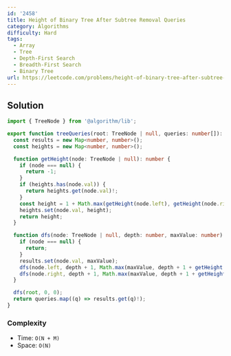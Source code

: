 ```yaml
---
id: '2458'
title: Height of Binary Tree After Subtree Removal Queries
category: Algorithms
difficulty: Hard
tags:
  - Array
  - Tree
  - Depth-First Search
  - Breadth-First Search
  - Binary Tree
url: https://leetcode.com/problems/height-of-binary-tree-after-subtree-removal-queries
---
```


## Solution

```typescript showLineNumbers
import { TreeNode } from '@algorithm/lib';

export function treeQueries(root: TreeNode | null, queries: number[]): number[] {
  const results = new Map<number, number>();
  const heights = new Map<number, number>();

  function getHeight(node: TreeNode | null): number {
    if (node === null) {
      return -1;
    }
    if (heights.has(node.val)) {
      return heights.get(node.val)!;
    }
    const height = 1 + Math.max(getHeight(node.left), getHeight(node.right));
    heights.set(node.val, height);
    return height;
  }

  function dfs(node: TreeNode | null, depth: number, maxValue: number): void {
    if (node === null) {
      return;
    }
    results.set(node.val, maxValue);
    dfs(node.left, depth + 1, Math.max(maxValue, depth + 1 + getHeight(node.right)));
    dfs(node.right, depth + 1, Math.max(maxValue, depth + 1 + getHeight(node.left)));
  }

  dfs(root, 0, 0);
  return queries.map((q) => results.get(q)!);
}
```

### Complexity

- Time: `O(N + M)`
- Space: `O(N)`
